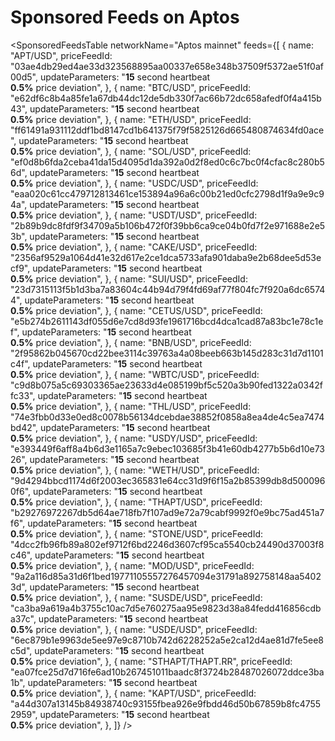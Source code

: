 
# Sponsored Feeds on Aptos

<SponsoredFeedsTable
  networkName="Aptos mainnet"
  feeds={[
    {
      name: "APT/USD",
      priceFeedId:
        "03ae4db29ed4ae33d323568895aa00337e658e348b37509f5372ae51f0af00d5",
      updateParameters:
        "<strong>15</strong> second heartbeat<br/><strong>0.5%</strong> price deviation",
    },
    {
      name: "BTC/USD",
      priceFeedId:
        "e62df6c8b4a85fe1a67db44dc12de5db330f7ac66b72dc658afedf0f4a415b43",
      updateParameters:
        "<strong>15</strong> second heartbeat<br/><strong>0.5%</strong> price deviation",
    },
    {
      name: "ETH/USD",
      priceFeedId:
        "ff61491a931112ddf1bd8147cd1b641375f79f5825126d665480874634fd0ace",
      updateParameters:
        "<strong>15</strong> second heartbeat<br/><strong>0.5%</strong> price deviation",
    },
    {
      name: "SOL/USD",
      priceFeedId:
        "ef0d8b6fda2ceba41da15d4095d1da392a0d2f8ed0c6c7bc0f4cfac8c280b56d",
      updateParameters:
        "<strong>15</strong> second heartbeat<br/><strong>0.5%</strong> price deviation",
    },
    {
      name: "USDC/USD",
      priceFeedId:
        "eaa020c61cc479712813461ce153894a96a6c00b21ed0cfc2798d1f9a9e9c94a",
      updateParameters:
        "<strong>15</strong> second heartbeat<br/><strong>0.5%</strong> price deviation",
    },
    {
      name: "USDT/USD",
      priceFeedId:
        "2b89b9dc8fdf9f34709a5b106b472f0f39bb6ca9ce04b0fd7f2e971688e2e53b",
      updateParameters:
        "<strong>15</strong> second heartbeat<br/><strong>0.5%</strong> price deviation",
    },
    {
      name: "CAKE/USD",
      priceFeedId:
        "2356af9529a1064d41e32d617e2ce1dca5733afa901daba9e2b68dee5d53ecf9",
      updateParameters:
        "<strong>15</strong> second heartbeat<br/><strong>0.5%</strong> price deviation",
    },
    {
      name: "SUI/USD",
      priceFeedId:
        "23d7315113f5b1d3ba7a83604c44b94d79f4fd69af77f804fc7f920a6dc65744",
      updateParameters:
        "<strong>15</strong> second heartbeat<br/><strong>0.5%</strong> price deviation",
    },
    {
      name: "CETUS/USD",
      priceFeedId:
        "e5b274b2611143df055d6e7cd8d93fe1961716bcd4dca1cad87a83bc1e78c1ef",
      updateParameters:
        "<strong>15</strong> second heartbeat<br/><strong>0.5%</strong> price deviation",
    },
    {
      name: "BNB/USD",
      priceFeedId:
        "2f95862b045670cd22bee3114c39763a4a08beeb663b145d283c31d7d1101c4f",
      updateParameters:
        "<strong>15</strong> second heartbeat<br/><strong>0.5%</strong> price deviation",
    },
    {
      name: "WBTC/USD",
      priceFeedId:
        "c9d8b075a5c69303365ae23633d4e085199bf5c520a3b90fed1322a0342ffc33",
      updateParameters:
        "<strong>15</strong> second heartbeat<br/><strong>0.5%</strong> price deviation",
    },
    {
      name: "THL/USD",
      priceFeedId:
        "74e3fbb0d33e0ed8c0078b56134dcebdae38852f0858a8ea4de4c5ea7474bd42",
      updateParameters:
        "<strong>15</strong> second heartbeat<br/><strong>0.5%</strong> price deviation",
    },
    {
      name: "USDY/USD",
      priceFeedId:
        "e393449f6aff8a4b6d3e1165a7c9ebec103685f3b41e60db4277b5b6d10e7326",
      updateParameters:
        "<strong>15</strong> second heartbeat<br/><strong>0.5%</strong> price deviation",
    },
    {
      name: "WETH/USD",
      priceFeedId:
        "9d4294bbcd1174d6f2003ec365831e64cc31d9f6f15a2b85399db8d5000960f6",
      updateParameters:
        "<strong>15</strong> second heartbeat<br/><strong>0.5%</strong> price deviation",
    },
    {
      name: "THAPT/USD",
      priceFeedId:
        "b29276972267db5d64ae718fb7f107ad9e72a79cabf9992f0e9bc75ad451a7f6",
      updateParameters:
        "<strong>15</strong> second heartbeat<br/><strong>0.5%</strong> price deviation",
    },
    {
      name: "STONE/USD",
      priceFeedId:
        "4dcc2fb96fb89a802ef9712f6bd2246d3607cf95ca5540cb24490d37003f8c46",
      updateParameters:
        "<strong>15</strong> second heartbeat<br/><strong>0.5%</strong> price deviation",
    },
    {
      name: "MOD/USD",
      priceFeedId:
        "9a2a116d85a31d6f1bed19771105557276457094e31791a892758148aa54023d",
      updateParameters:
        "<strong>15</strong> second heartbeat<br/><strong>0.5%</strong> price deviation",
    },
    {
      name: "SUSDE/USD",
      priceFeedId:
        "ca3ba9a619a4b3755c10ac7d5e760275aa95e9823d38a84fedd416856cdba37c",
      updateParameters:
        "<strong>15</strong> second heartbeat<br/><strong>0.5%</strong> price deviation",
    },
    {
      name: "USDE/USD",
      priceFeedId:
        "6ec879b1e9963de5ee97e9c8710b742d6228252a5e2ca12d4ae81d7fe5ee8c5d",
      updateParameters:
        "<strong>15</strong> second heartbeat<br/><strong>0.5%</strong> price deviation",
    },
    {
      name: "STHAPT/THAPT.RR",
      priceFeedId:
        "ea07fce25d7d716fe6ad10b267451011baadc8f3724b28487026072ddce3ba1b",
      updateParameters:
        "<strong>15</strong> second heartbeat<br/><strong>0.5%</strong> price deviation",
    },
    {
      name: "KAPT/USD",
      priceFeedId:
        "a44d307a13145b84938740c93155fbea926e9fbdd46d50b67859b8fc47552959",
      updateParameters:
        "<strong>15</strong> second heartbeat<br/><strong>0.5%</strong> price deviation",
    },
  ]}
/>
